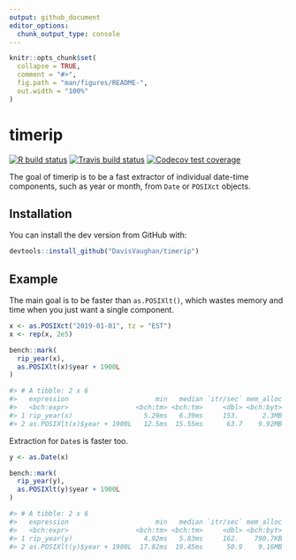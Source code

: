 ```yaml
---
output: github_document
editor_options: 
  chunk_output_type: console
---
```


<!-- README.md is generated from README.Rmd. Please edit that file -->

```r
knitr::opts_chunk$set(
  collapse = TRUE,
  comment = "#>",
  fig.path = "man/figures/README-",
  out.width = "100%"
)
```

# timerip

<!-- badges: start -->
[![R build status](https://github.com/DavisVaughan/timerip/workflows/R-CMD-check/badge.svg)](https://github.com/DavisVaughan/timerip)
[![Travis build status](https://travis-ci.org/DavisVaughan/timerip.svg?branch=master)](https://travis-ci.org/DavisVaughan/timerip)
[![Codecov test coverage](https://codecov.io/gh/DavisVaughan/timerip/branch/master/graph/badge.svg)](https://codecov.io/gh/DavisVaughan/timerip?branch=master)
<!-- badges: end -->

The goal of timerip is to be a fast extractor of individual date-time components, such as year or month, from `Date` or `POSIXct` objects.

## Installation

You can install the dev version from GitHub with:

``` r
devtools::install_github("DavisVaughan/timerip")
```

## Example

The main goal is to be faster than `as.POSIXlt()`, which wastes memory and time when you just want a single component.

```r
x <- as.POSIXct("2019-01-01", tz = "EST")
x <- rep(x, 2e5)

bench::mark(
  rip_year(x),
  as.POSIXlt(x)$year + 1900L
)
```

```r
#> # A tibble: 2 x 6
#>   expression                      min   median `itr/sec` mem_alloc `gc/sec`
#>   <bch:expr>                 <bch:tm> <bch:tm>     <dbl> <bch:byt>    <dbl>
#> 1 rip_year(x)                  5.29ms   6.39ms     153.      2.3MB     2.07
#> 2 as.POSIXlt(x)$year + 1900L   12.5ms  15.55ms      63.7    9.92MB    20.3
```

Extraction for `Date`s is faster too.

```r
y <- as.Date(x)

bench::mark(
  rip_year(y),
  as.POSIXlt(y)$year + 1900L
)
```

```r
#> # A tibble: 2 x 6
#>   expression                      min   median `itr/sec` mem_alloc `gc/sec`
#>   <bch:expr>                 <bch:tm> <bch:tm>     <dbl> <bch:byt>    <dbl>
#> 1 rip_year(y)                  4.92ms   5.83ms     162.    790.7KB     2.08
#> 2 as.POSIXlt(y)$year + 1900L  17.82ms  19.45ms      50.9    9.16MB    12.7
```
